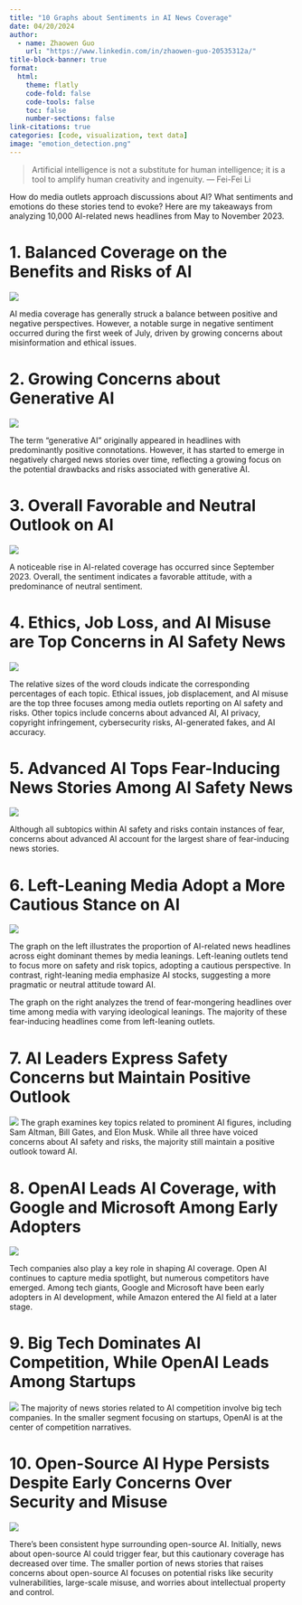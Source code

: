 ```yaml
---
title: "10 Graphs about Sentiments in AI News Coverage"
date: 04/20/2024
author:
  - name: Zhaowen Guo
    url: "https://www.linkedin.com/in/zhaowen-guo-20535312a/"
title-block-banner: true
format:
  html:
    theme: flatly
    code-fold: false
    code-tools: false
    toc: false
    number-sections: false
link-citations: true
categories: [code, visualization, text data]
image: "emotion_detection.png"
---
```


> Artificial intelligence is not a substitute for human intelligence; it is a tool to amplify human creativity and ingenuity. --- Fei-Fei Li

How do media outlets approach discussions about AI? What sentiments and emotions do these stories tend to evoke? Here are my takeaways from analyzing 10,000 AI-related news headlines from May to November 2023.

# 1. Balanced Coverage on the Benefits and Risks of AI

![](weekly_sentiment.png)

AI media coverage has generally struck a balance between positive and negative perspectives. However, a notable surge in negative sentiment occurred during the first week of July, driven by growing concerns about misinformation and ethical issues.

# 2. Growing Concerns about Generative AI

![](frequent_words.png)

The term "generative AI" originally appeared in headlines with predominantly positive connotations. However, it has started to emerge in negatively charged news stories over time, reflecting a growing focus on the potential drawbacks and risks associated with generative AI.

# 3. Overall Favorable and Neutral Outlook on AI

![](detailed_emotions.png)

A noticeable rise in AI-related coverage has occurred since September 2023. Overall, the sentiment indicates a favorable attitude, with a predominance of neutral sentiment.

# 4. Ethics, Job Loss, and AI Misuse are Top Concerns in AI Safety News

![](topic_coverage.png)

The relative sizes of the word clouds indicate the corresponding percentages of each topic. Ethical issues, job displacement, and AI misuse are the top three focuses among media outlets reporting on AI safety and risks. Other topics include concerns about advanced AI, AI privacy, copyright infringement, cybersecurity risks, AI-generated fakes, and AI accuracy.

# 5. Advanced AI Tops Fear-Inducing News Stories Among AI Safety News

![](fear_percentage.png)

Although all subtopics within AI safety and risks contain instances of fear, concerns about advanced AI account for the largest share of fear-inducing news stories.

# 6. Left-Leaning Media Adopt a More Cautious Stance on AI

![](media_bias.png)

The graph on the left illustrates the proportion of AI-related news headlines across eight dominant themes by media leanings. Left-leaning outlets tend to focus more on safety and risk topics, adopting a cautious perspective. In contrast, right-leaning media emphasize AI stocks, suggesting a more pragmatic or neutral attitude toward AI.

The graph on the right analyzes the trend of fear-mongering headlines over time among media with varying ideological leanings. The majority of these fear-inducing headlines come from left-leaning outlets.

# 7. AI Leaders Express Safety Concerns but Maintain Positive Outlook

![](opinion_leaders.png) The graph examines key topics related to prominent AI figures, including Sam Altman, Bill Gates, and Elon Musk. While all three have voiced concerns about AI safety and risks, the majority still maintain a positive outlook toward AI.

# 8. OpenAI Leads AI Coverage, with Google and Microsoft Among Early Adopters

![](big_tech.png)

Tech companies also play a key role in shaping AI coverage. Open AI continues to capture media spotlight, but numerous competitors have emerged. Among tech giants, Google and Microsoft have been early adopters in AI development, while Amazon entered the AI field at a later stage.

# 9. Big Tech Dominates AI Competition, While OpenAI Leads Among Startups

![](openai_competition.png) The majority of news stories related to AI competition involve big tech companies. In the smaller segment focusing on startups, OpenAI is at the center of competition narratives.

# 10. Open-Source AI Hype Persists Despite Early Concerns Over Security and Misuse

![](open_source.png)

There's been consistent hype surrounding open-source AI. Initially, news about open-source AI could trigger fear, but this cautionary coverage has decreased over time. The smaller portion of news stories that raises concerns about open-source AI focuses on potential risks like security vulnerabilities, large-scale misuse, and worries about intellectual property and control.
